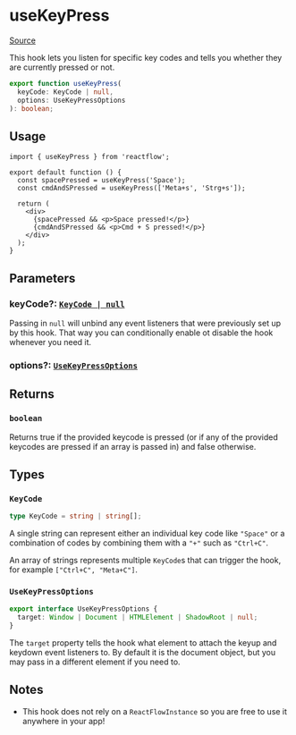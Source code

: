 # useKeyPress

[Source](https://github.com/wbkd/react-flow/blob/6d9585c1a62bf549298c83ad5f2dcd6216a5b8eb/packages/core/src/hooks/useKeyPress.ts)

This hook lets you listen for specific key codes and tells you whether they are
currently pressed or not.

```ts
export function useKeyPress(
  keyCode: KeyCode | null,
  options: UseKeyPressOptions
): boolean;
```

## Usage

```tsx
import { useKeyPress } from 'reactflow';

export default function () {
  const spacePressed = useKeyPress('Space');
  const cmdAndSPressed = useKeyPress(['Meta+s', 'Strg+s']);

  return (
    <div>
      {spacePressed && <p>Space pressed!</p>}
      {cmdAndSPressed && <p>Cmd + S pressed!</p>}
    </div>
  );
}
```

## Parameters

### keyCode?: [`KeyCode | null`](#keycode)

Passing in `null` will unbind any event listeners that were previously set up
by this hook. That way you can conditionally enable ot disable the hook whenever
you need it.

### options?: [`UseKeyPressOptions`](#usekeypressoptions)

## Returns

### `boolean`

Returns true if the provided keycode is pressed (or if any of the provided
keycodes are pressed if an array is passed in) and false otherwise.

## Types

### `KeyCode`

```ts
type KeyCode = string | string[];
```

A single string can represent either an individual key code like `"Space"` or a
combination of codes by combining them with a `"+"` such as `"Ctrl+C"`.

An array of strings represents multiple `KeyCode`s that can trigger the hook,
for example `["Ctrl+C", "Meta+C"]`.

### `UseKeyPressOptions`

```ts
export interface UseKeyPressOptions {
  target: Window | Document | HTMLElement | ShadowRoot | null;
}
```

The `target` property tells the hook what element to attach the keyup and keydown
event listeners to. By default it is the document object, but you may pass in
a different element if you need to.

## Notes

- This hook does not rely on a `ReactFlowInstance` so you are free to use it
  anywhere in your app!
